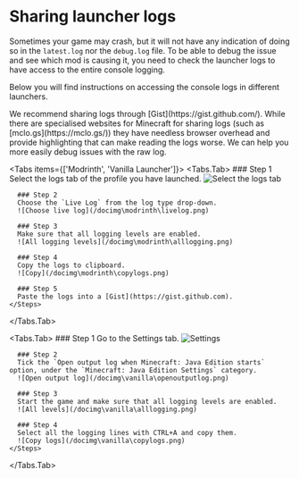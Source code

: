 
# Sharing launcher logs
Sometimes your game may crash, but it will not have any indication of doing so in the `latest.log` nor the `debug.log` file.
To be able to debug the issue and see which mod is causing it, you need to check the launcher logs to have access to the entire console logging.

Below you will find instructions on accessing the console logs in different launchers.

<Callout type="info" emoji="ℹ️">
  We recommend sharing logs through [Gist](https://gist.github.com/).
  While there are specialised websites for Minecraft for sharing logs (such as [mclo.gs](https://mclo.gs/)) they have needless
  browser overhead and provide highlighting that can make reading the logs worse. We can help you more easily debug issues with the raw log.
</Callout>

<Tabs items={['Modrinth', 'Vanilla Launcher']}>
  <Tabs.Tab>
    <Steps>
      ### Step 1
      Select the logs tab of the profile you have launched.
      ![Select the logs tab](/docimg\modrinth\logstab.png)

      ### Step 2
      Choose the `Live Log` from the log type drop-down.
      ![Choose live log](/docimg\modrinth\livelog.png)

      ### Step 3
      Make sure that all logging levels are enabled.
      ![All logging levels](/docimg\modrinth\alllogging.png)

      ### Step 4
      Copy the logs to clipboard.
      ![Copy](/docimg\modrinth\copylogs.png)

      ### Step 5
      Paste the logs into a [Gist](https://gist.github.com).
    </Steps>
  </Tabs.Tab>

  <Tabs.Tab>
    <Steps>
      ### Step 1
      Go to the Settings tab.
      ![Settings](/docimg\vanilla\settingstab.png)

      ### Step 2
      Tick the `Open output log when Minecraft: Java Edition starts` option, under the `Minecraft: Java Edition Settings` category.
      ![Open output log](/docimg\vanilla\openoutputlog.png)

      ### Step 3
      Start the game and make sure that all logging levels are enabled.
      ![All levels](/docimg\vanilla\alllogging.png)

      ### Step 4
      Select all the logging lines with CTRL+A and copy them.
      ![Copy logs](/docimg\vanilla\copylogs.png)
    </Steps>
  </Tabs.Tab>
</Tabs>
